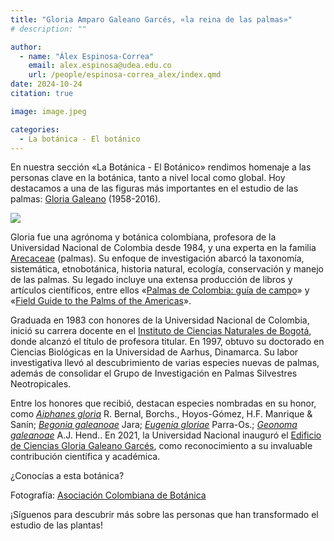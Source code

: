 ```yaml
---
title: "Gloria Amparo Galeano Garcés, «la reina de las palmas»"
# description: ""

author: 
  - name: "Álex Espinosa-Correa"
    email: alex.espinosa@udea.edu.co
    url: /people/espinosa-correa_alex/index.qmd
date: 2024-10-24
citation: true

image: image.jpeg

categories:
  - La botánica - El botánico
---
```


En nuestra sección «La Botánica - El Botánico» rendimos homenaje a las personas clave en la botánica, tanto a nivel local como global. Hoy destacamos a una de las figuras más importantes en el estudio de las palmas: [Gloria Galeano](https://es.wikipedia.org/wiki/Gloria_Galeano_Garcés) (1958-2016).

![](image.jpeg){fig-align="center" fig-alt="Imagen de fondo oscuro con detalles en tonos rosados y amarillos. En la parte superior izquierda, se encuentra el logo de GEOBOTA. A la derecha, en letras grandes y amarillas, se lee «GLORIA GALEANO». Debajo, el texto: «(1958-2016) Agrónoma colombiana. Profesora de la UNAl desde 1984. Especialista en las palmas». A la derecha, una foto de Gloria Galeano en un paisaje montañoso. En la parte inferior, se observa la leyenda «La Botánica» y los íconos de las redes sociales @geobotauadea en Instagram y Facebook."}

Gloria fue una agrónoma y botánica colombiana, profesora de la Universidad Nacional de Colombia desde 1984, y una experta en la familia [Arecaceae](https://es.wikipedia.org/wiki/Arecaceae) (palmas). Su enfoque de investigación abarcó la taxonomía, sistemática, etnobotánica, historia natural, ecología, conservación y manejo de las palmas. Su legado incluye una extensa producción de libros y artículos científicos, entre ellos «[Palmas de Colombia: guía de campo](https://agenciadenoticias.unal.edu.co/detalle/palmas-de-colombia-guia-de-campo)» y «[Field Guide to the Palms of the Americas](https://archive.org/details/fieldguidetopalm0000hend)».

Graduada en 1983 con honores de la Universidad Nacional de Colombia, inició su carrera docente en el [Instituto de Ciencias Naturales de Bogotá](https://es.wikipedia.org/wiki/Instituto_de_Ciencias_Naturales_(UN)), donde alcanzó el título de profesora titular. En 1997, obtuvo su doctorado en Ciencias Biológicas en la Universidad de Aarhus, Dinamarca. Su labor investigativa llevó al descubrimiento de varias especies nuevas de palmas, además de consolidar el Grupo de Investigación en Palmas Silvestres Neotropicales.

Entre los honores que recibió, destacan especies nombradas en su honor, como  [*Aiphanes gloria*](https://tropicos.org/name/100485177) R. Bernal, Borchs., Hoyos-Gómez, H.F. Manrique & Sanín; [*Begonia galeanoae*](https://tropicos.org/name/100526606) Jara; [*Eugenia gloriae*](https://tropicos.org/name/100526357) Parra-Os.; [*Geonoma galeanoae*](https://tropicos.org/name/100367693) A.J. Hend.. En 2021, la Universidad Nacional inauguró el [Edificio de Ciencias Gloria Galeano Garcés](https://agenciadenoticias.unal.edu.co/detalle/unal-entrega-el-nuevo-edificio-de-ciencias-gloria-galeano-garces), como reconocimiento a su invaluable contribución científica y académica.

¿Conocías a esta botánica?

Fotografía: [Asociación Colombiana de Botánica](https://www.facebook.com/photo.php?fbid=439990709755711&id=439012843186831)

¡Síguenos para descubrir más sobre las personas que han transformado el estudio de las plantas!
